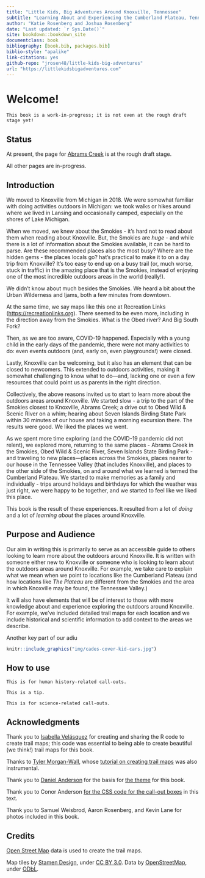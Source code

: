 ```yaml
--- 
title: "Little Kids, Big Adventures Around Knoxville, Tennessee"
subtitle: "Learning About and Experiencing the Cumberland Plateau, Tennessee Valley, and Great Smoky Mountains"
author: "Katie Rosenberg and Joshua Rosenberg"
date: "Last updated: `r Sys.Date()`"
site: bookdown::bookdown_site
documentclass: book
bibliography: [book.bib, packages.bib]
biblio-style: "apalike"
link-citations: yes
github-repo: "jrosen48/little-kids-big-adventures"
url: "https://littlekidsbigadventures.com"
---
```


# Welcome! {-}

```block
This book is a work-in-progress; it is not even at the rough draft stage yet!
```

## Status

At present, the page for [Abrams Creek](https://littlekidsbigadventures.com/abrams-creek.html) is at the rough draft stage.

All other pages are in-progress.

## Introduction

We moved to Knoxville from Michigan in 2018. We were somewhat familiar with doing activities outdoors in Michigan: we took walks or hikes around where we lived in Lansing and occasionally camped, especially on the shores of Lake Michigan. 

When we moved, we knew about the Smokies - it's hard not to read about them when reading about Knoxville. But, the Smokies are *huge* - and while there is a lot of information about the Smokies available, it can be hard to parse. Are these recommended places also the most busy? Where are the hidden gems - the places locals go? hat's practical to make it to on a day trip from Knoxville? It's too easy to end up on a busy trail (or, much worse, stuck in traffic) in the amazing place that is the Smokies, instead of enjoying one of the most incredible outdoors areas in the world (really!). 

We didn't know about much besides the Smokies. We heard a bit about the Urban Wilderness and Ijams, both a few minutes from downtown.

At the same time, we say maps like this one at Recreation Links ([https://recreationlinks.org](https://recreationlinks.org/wp-content/uploads/2019/03/Outdoor_RecMap-MapSide__2ndEdition_04jul2018.pdf)). There seemed to be even more, including in the direction away from the Smokies. What is the Obed river? And Big South Fork? 

Then, as we are too aware, COVID-19 happened. Especially with a young child in the early days of the pandemic, there were not many activities to do: even events outdoors (and, early on, even playgrounds!) were closed.

Lastly, Knoxville can be welcoming, but it also has an element that can be closed to newcomers. This extended to outdoors activities, making it somewhat challenging to know what to do---and, lacking one or even a few resources that could point us as parents in the right direction.

Collectively, the above reasons invited us to start to learn more about the outdoors areas around Knoxville. We started slow - a trip to the part of the Smokies closest to Knoxville, Abrams Creek; a drive out to Obed Wild & Scenic River on a whim; hearing about Seven Islands Birding State Park within 30 minutes of our house and taking a morning excursion there. The results were good. We liked the places we went.

As we spent more time exploring (and the COVID-19 pandemic did not relent), we explored more, returning to the same places - Abrams Creek in the Smokies, Obed Wild & Scenic River, Seven Islands State Birding Park - and traveling to new places---places across the Smokies, places nearer to our house in the Tennessee Valley (that includes Knoxville), and places to the other side of the Smokies, on and around what we learned is termed the Cumberland Plateau. We started to make memories as a family and individually - trips around holidays and birthdays for which the weather was just right, we were happy to be together, and we started to feel like we liked this place.

This book is the result of these experiences. It resulted from a lot of *doing* and a lot of *learning about* the places around Knoxville.

## Purpose and Audience 

Our aim in writing this is primarily to serve as an accessible guide to others looking to learn more about the outdoors around Knoxville. It is written with someone either new to Knoxville or someone who is looking to learn about the outdoors areas around Knoxville. For example, we take care to explain what we mean when we point to locations like the Cumberland Plateau (and how locations like *The Plateau* are different from the Smokies and the area in which Knoxville may be found, the Tennessee Valley.)

It will also have elements that will be of interest to those with more knowledge about and experience exploring the outdoors around Knoxville. For example, we've included detailed trail maps for each location and we include historical and scientific information to add context to the areas we describe. 

Another key part of our adiu

```r
knitr::include_graphics("img/cades-cover-kid-cars.jpg")
```

## How to use

```block
This is for human history-related call-outs.
```

```block
This is a tip.
```

```block
This is for science-related call-outs.
```

## Acknowledgments

Thank you to [Isabella Velásquez](https://ivelasq.rbind.io/) for creating and sharing the R code to create trail maps; this code was essential to being able to create beautiful (we think!) trail maps for this book. 

Thanks to [Tyler Morgan-Wall](https://www.tylermw.com/), whose [tutorial on creating trail maps](https://www.tylermw.com/adding-open-street-map-data-to-rayshader-maps-in-r/) was also instrumental.

Thank you to [Daniel Anderson](https://github.com/datalorax) for the basis for [the theme](https://github.com/datalorax/sds-r/blob/main/style.css) for this book. 

Thank you to Conor Anderson [for the CSS code for the call-out boxes](https://gitlab.com/claut/man_ccia) in this text.

Thank you to Samuel Weisbrod, Aaron Rosenberg, and Kevin Lane for photos included in this book.

## Credits

[Open Street Map](https://www.openstreetmap.org/copyright) data is used to create the trail maps. 

Map tiles by <a href="http://stamen.com">Stamen Design</a>, under <a href="http://creativecommons.org/licenses/by/3.0">CC BY 3.0</a>. Data by <a href="http://openstreetmap.org">OpenStreetMap</a>, under <a href="http://www.openstreetmap.org/copyright">ODbL</a>.
